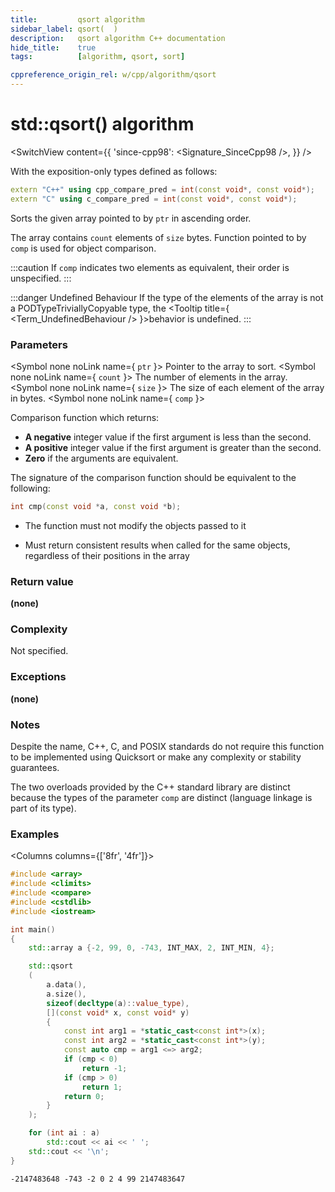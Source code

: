```yaml
---
title:         qsort algorithm
sidebar_label: qsort(  )
description:   qsort algorithm C++ documentation
hide_title:    true
tags:          [algorithm, qsort, sort]

cppreference_origin_rel: w/cpp/algorithm/qsort
---
```



<!-- Terms -->

<!----------------- Codes ---------------------->


# std::qsort() algorithm

<SwitchView content={{
  'since-cpp98': <Signature_SinceCpp98 />,
}} />

With the exposition-only types defined as follows:
```cpp
extern "C++" using cpp_compare_pred = int(const void*, const void*);
extern "C" using c_compare_pred = int(const void*, const void*);
```

Sorts the given array pointed to by `ptr` in ascending order.

The array contains `count` elements of `size` bytes. Function pointed to by `comp` is used for object comparison.

:::caution
If `comp` indicates two elements as equivalent, their order is unspecified.
:::

:::danger Undefined Behaviour
If the type of the elements of the array is not a <Until v='cpp11'>PODType</Until><Since v='cpp11'>TriviallyCopyable</Since> type, the <Tooltip title={ <Term_UndefinedBehaviour /> }>behavior is undefined</Tooltip>.
:::

### Parameters

<SymbolTable>

  <Symbol none noLink name={ <code>ptr</code> }>
    Pointer to the array to sort.
  </Symbol>
  <Symbol none noLink name={ <code>count</code> }>
    The number of elements in the array.
  </Symbol>
  <Symbol none noLink name={ <code>size</code> }>
    The size of each element of the array in bytes.
  </Symbol>
  <Symbol none noLink name={ <code>comp</code> }>

Comparison function which returns:
- **A negative** integer value if the first argument is less than the second.
- **A positive** integer value if the first argument is greater than the second.
- **Zero** if the arguments are equivalent.

The signature of the comparison function should be equivalent to the following:
```cpp
int cmp(const void *a, const void *b);
```

- The function must not modify the objects passed to it
- Must return consistent results when called for the same objects, regardless of their positions in the array


  </Symbol>

</SymbolTable>

### Return value

**(none)**

### Complexity

Not specified.

### Exceptions

**(none)**

### Notes

Despite the name, C++, C, and POSIX standards do not require this function to be implemented using Quicksort or make any complexity or stability guarantees.

The two overloads provided by the C++ standard library are distinct because the types of the parameter `comp` are distinct (language linkage is part of its type).

### Examples

<Columns columns={['8fr', '4fr']}>
<div>

```cpp title='Main.cpp' showLineNumbers
#include <array>
#include <climits>
#include <compare>
#include <cstdlib>
#include <iostream>

int main()
{
    std::array a {-2, 99, 0, -743, INT_MAX, 2, INT_MIN, 4};

    std::qsort
    (
        a.data(),
        a.size(),
        sizeof(decltype(a)::value_type),
        [](const void* x, const void* y)
        {
            const int arg1 = *static_cast<const int*>(x);
            const int arg2 = *static_cast<const int*>(y);
            const auto cmp = arg1 <=> arg2;
            if (cmp < 0)
                return -1;
            if (cmp > 0)
                return 1;
            return 0;
        }
    );

    for (int ai : a)
        std::cout << ai << ' ';
    std::cout << '\n';
}
```

</div>
<div>

```plaintext title="Output"
-2147483648 -743 -2 0 2 4 99 2147483647
```

</div>
</Columns>

